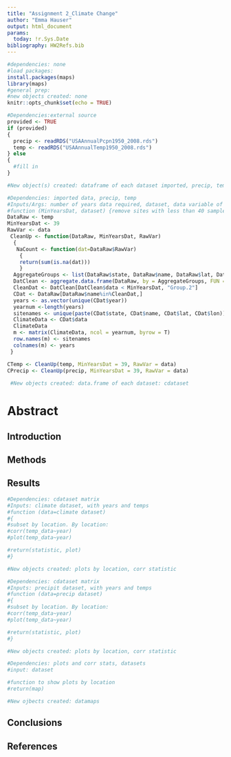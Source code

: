 ```yaml
---
title: "Assignment 2_Climate Change"
author: "Emma Hauser"
output: html_document
params:
  today: !r.Sys.Date
bibliography: HW2Refs.bib
---
```


<!--Chunk for file setup-->
```r
#dependencies: none
#load packages:
install.packages(maps)
library(maps)
#general prep:
#new objects created: none
knitr::opts_chunk$set(echo = TRUE)
```

<!--Chunk for data import-->
```r
#Dependencies:external source
provided <- TRUE
if (provided)
{
  precip <- readRDS("USAAnnualPcpn1950_2008.rds")
  temp <- readRDS("USAAnnualTemp1950_2008.rds")
} else
{
  #fill in
}

#New object(s) created: dataframe of each dataset imported, precip, temp
```

<!--Chunk for cleaning data-->
```r
#Dependencies: imported data, precip, temp
#Inputs/Args: number of years data required, dataset, data variable of interest
#function (MinYearsDat, dataset) {remove sites with less than 40 sample points, return(clean datamatrix)}
DataRaw <- temp
MinYearsDat <- 39
RawVar <- data
 CleanUp <- function(DataRaw, MinYearsDat, RawVar)
  {
   NaCount <- function(dat=DataRaw$RawVar)
    {
    return(sum(is.na(dat)))
    }
  AggregateGroups <- list(DataRaw$state, DataRaw$name, DataRaw$lat, DataRaw$lon)
  DatClean <- aggregate.data.frame(DataRaw, by = AggregateGroups, FUN = "NaCount")
  CleanDat <- DatClean[DatClean$data < MinYearsDat, "Group.2"]
  CDat <- DataRaw[DataRaw$name%in%CleanDat,]
  years <- as.vector(unique(CDat$year))
  yearnum <-length(years)
  sitenames <- unique(paste(CDat$state, CDat$name, CDat$lat, CDat$lon))
  ClimateData <- CDat$data
  ClimateData
  m <- matrix(ClimateData, ncol = yearnum, byrow = T)
  row.names(m) <- sitenames
  colnames(m) <- years
 }

CTemp <- CleanUp(temp, MinYearsDat = 39, RawVar = data)
CPrecip <- CleanUp(precip, MinYearsDat = 39, RawVar = data)
 
 #New objects created: data.frame of each dataset: cdataset
```
# Abstract

## Introduction

## Methods

## Results

<!--Chunk for Climate Warming-->
<!--Code that shows temp change over time at each location that has 40 or more years of data-->
```r
#Dependencies: cdataset matrix
#Inputs: climate dataset, with years and temps
#function (data=climate dataset)
#{
#subset by location. By location:
#corr(temp_data~year)
#plot(temp_data~year)

#return(statistic, plot)
#}

#New objects created: plots by location, corr statistic
```

<!--Chunk for Precip Change-->
<!--Code that shows precip over time at each location that has 40 or more years of data-->
```r
#Dependencies: cdataset matrix
#Inputs: precipit dataset, with years and temps
#function (data=precip dataset)
#{
#subset by location. By location:
#corr(temp_data~year)
#plot(temp_data~year)

#return(statistic, plot)
#}

#New objects created: plots by location, corr statistic
```

<!--A chunk to map the data-->
```r
#Dependencies: plots and corr stats, datasets
#input: dataset

#function to show plots by location
#return(map)

#New ojbects created: datamaps
```


## Conclusions


## References